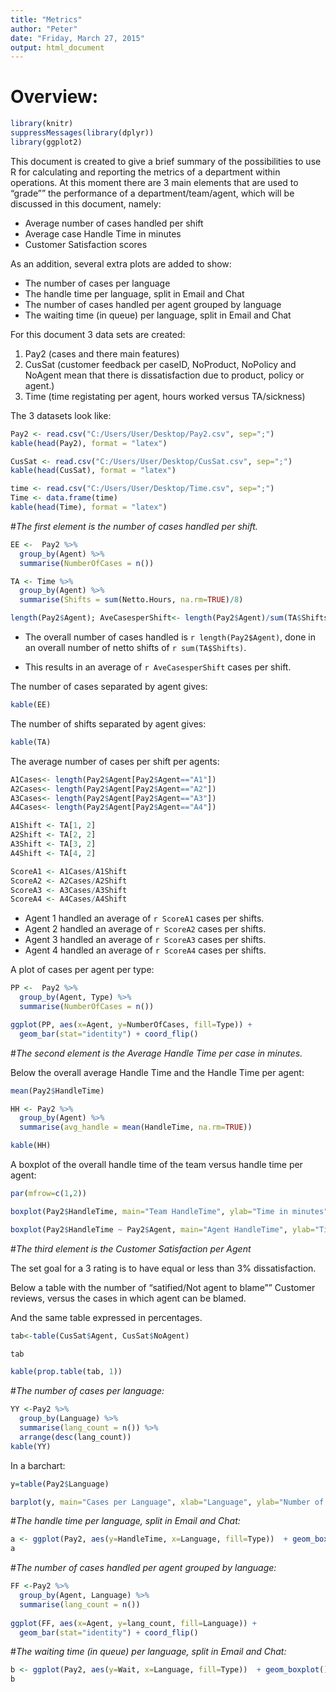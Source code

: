 ```yaml
---
title: "Metrics"
author: "Peter"
date: "Friday, March 27, 2015"
output: html_document
---
```

# Overview:

```r
library(knitr)
suppressMessages(library(dplyr))
library(ggplot2)
```

This document is created to give a brief summary of the possibilities to use R for calculating and reporting the metrics of a department within operations. At this moment there are 3 main elements that are used to "grade"" the performance of a department/team/agent, which will be discussed in this document, namely:

 - Average number of cases handled per shift
 - Average case Handle Time in minutes
 - Customer Satisfaction scores
 
As an addition, several extra plots are added to show:
 
 - The number of cases per language
 - The handle time per language, split in Email and Chat
 - The number of cases handled per agent grouped by language
 - The waiting time (in queue) per language, split in Email and Chat
 
For this document 3 data sets are created:

1. Pay2 (cases and there main features)
2. CusSat (customer feedback per caseID, NoProduct, NoPolicy and NoAgent mean that there is dissatisfaction due to product, policy or agent.)
3. Time (time registating per agent, hours worked versus TA/sickness)

The 3 datasets look like:

```r
Pay2 <- read.csv("C:/Users/User/Desktop/Pay2.csv", sep=";")
kable(head(Pay2), format = "latex")
```

```r
CusSat <- read.csv("C:/Users/User/Desktop/CusSat.csv", sep=";")
kable(head(CusSat), format = "latex")
```

```r
time <- read.csv("C:/Users/User/Desktop/Time.csv", sep=";")
Time <- data.frame(time)
kable(head(Time), format = "latex")
```

#*The first element is the number of cases handled per shift.* 

```r
EE <-  Pay2 %>%
  group_by(Agent) %>%
  summarise(NumberOfCases = n())

TA <- Time %>%
  group_by(Agent) %>%
  summarise(Shifts = sum(Netto.Hours, na.rm=TRUE)/8)

length(Pay2$Agent); AveCasesperShift<- length(Pay2$Agent)/sum(TA$Shifts)
```

- The overall number of cases handled is `r length(Pay2$Agent)`, done in an overall number of netto shifts of `r sum(TA$Shifts)`.

- This results in an average of `r AveCasesperShift` cases per shift.

The number of cases separated by agent gives:
```r
kable(EE)
```

The number of shifts separated by agent gives:
```r
kable(TA)
```

The average number of cases per shift per agents:
```r
A1Cases<- length(Pay2$Agent[Pay2$Agent=="A1"])
A2Cases<- length(Pay2$Agent[Pay2$Agent=="A2"])
A3Cases<- length(Pay2$Agent[Pay2$Agent=="A3"])
A4Cases<- length(Pay2$Agent[Pay2$Agent=="A4"])

A1Shift <- TA[1, 2]
A2Shift <- TA[2, 2]
A3Shift <- TA[3, 2]
A4Shift <- TA[4, 2]

ScoreA1 <- A1Cases/A1Shift
ScoreA2 <- A2Cases/A2Shift
ScoreA3 <- A3Cases/A3Shift
ScoreA4 <- A4Cases/A4Shift
```

- Agent 1 handled an average of `r ScoreA1` cases per shifts.
- Agent 2 handled an average of `r ScoreA2` cases per shifts.
- Agent 3 handled an average of `r ScoreA3` cases per shifts.
- Agent 4 handled an average of `r ScoreA4` cases per shifts.

A plot of cases per agent per type:

```r
PP <-  Pay2 %>%
  group_by(Agent, Type) %>%
  summarise(NumberOfCases = n())

ggplot(PP, aes(x=Agent, y=NumberOfCases, fill=Type)) +
  geom_bar(stat="identity") + coord_flip()
```

#*The second element is the Average Handle Time per case in minutes.*

Below the overall average Handle Time and the Handle Time per agent:
```r
mean(Pay2$HandleTime)

HH <- Pay2 %>%
  group_by(Agent) %>%
  summarise(avg_handle = mean(HandleTime, na.rm=TRUE))

kable(HH)
```


A boxplot of the overall handle time of the team versus handle time per agent:

```r
par(mfrow=c(1,2))

boxplot(Pay2$HandleTime, main="Team HandleTime", ylab="Time in minutes", ylim=c(0, 25), las=1)

boxplot(Pay2$HandleTime ~ Pay2$Agent, main="Agent HandleTime", ylab="Time in minutes", ylim=c(0, 25), las=1)
```


#*The third element is the Customer Satisfaction per Agent* 

The set goal for a 3 rating is to have equal or less than 3% dissatisfaction.

Below a table with the number of "satified/Not agent to blame"" Customer reviews, versus the cases in which agent can be blamed. 

And the same table expressed in percentages.

```r

tab<-table(CusSat$Agent, CusSat$NoAgent)

tab

kable(prop.table(tab, 1))


```

#*The number of cases per language:* 

```r

YY <-Pay2 %>%
  group_by(Language) %>%
  summarise(lang_count = n()) %>%
  arrange(desc(lang_count))
kable(YY)
```

In a barchart:

```r

y=table(Pay2$Language)

barplot(y, main="Cases per Language", xlab="Language", ylab="Number of cases")
```


#*The handle time per language, split in Email and Chat:*
```r
a <- ggplot(Pay2, aes(y=HandleTime, x=Language, fill=Type))  + geom_boxplot()
a

```

#*The number of cases handled per agent grouped by language:*
```r
FF <-Pay2 %>%
  group_by(Agent, Language) %>%
  summarise(lang_count = n())
  
ggplot(FF, aes(x=Agent, y=lang_count, fill=Language)) +
  geom_bar(stat="identity") + coord_flip()
```

#*The waiting time (in queue) per language, split in Email and Chat:*
```r
b <- ggplot(Pay2, aes(y=Wait, x=Language, fill=Type))  + geom_boxplot()
b

```

